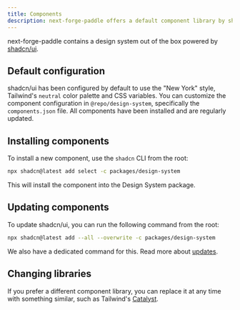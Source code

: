 ```yaml
---
title: Components
description: next-forge-paddle offers a default component library by shadcn/ui
---
```


next-forge-paddle contains a design system out of the box powered by [shadcn/ui](https://ui.shadcn.com/).

## Default configuration

shadcn/ui has been configured by default to use the "New York" style, Tailwind's `neutral` color palette and CSS variables. You can customize the component configuration in `@repo/design-system`, specifically the `components.json` file. All components have been installed and are regularly updated.

## Installing components

To install a new component, use the `shadcn` CLI from the root:

```sh Terminal
npx shadcn@latest add select -c packages/design-system
```

This will install the component into the Design System package.

## Updating components

To update shadcn/ui, you can run the following command from the root:

```sh Terminal
npx shadcn@latest add --all --overwrite -c packages/design-system
```

We also have a dedicated command for this. Read more about [updates](/updates).

## Changing libraries

If you prefer a different component library, you can replace it at any time with something similar, such as Tailwind's [Catalyst](https://catalyst.tailwindui.com/).
